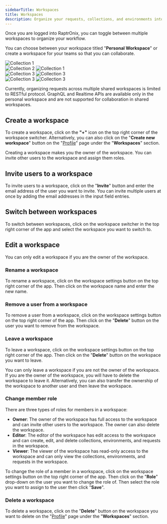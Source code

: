 ```yaml
---
sidebarTitle: Workspaces
title: Workspaces
description: Organize your requests, collections, and environments into different workspaces. You can also invite other users to your workspace to collaborate.
---
```


Once you are logged into RaptrOnix, you can toggle between multiple workspaces to organize your workflow.

You can choose between your workspace titled "**Personal Workspace**" or create a workspace for your teams so that you can collaborate.
<Tabs>
  <Tab title="Create Workspace">
    <div className="image-slide">
      ![Collection 1](/images/workspaces/option-create-wk.png)
    </div>
  </Tab>
   <Tab title="Workspaces">
    <div className="image-slide">
      ![Collection 2](/images/workspaces/wk-name.png)
      ![Collection 1](/images/workspaces/wks.png)
    </div>
  </Tab>
  <Tab title="Invite User">
    <div className="image-slide">
    ![Collection 3](/images/workspaces/select-invite-user.png)
     ![Collection 3](/images/workspaces/invite-users-wk.png)
    </div>
  </Tab>
    <Tab title="Edit Workspaces">
    <div className="image-slide">
     ![Collection 3](/images/workspaces/edit-opt.png)
    ![Collection 3](/images/workspaces/edit-wk.png)
    </div>
  </Tab>
</Tabs>

<Note>Currently, organizing requests across multiple shared workspaces is limited to RESTful protocol. GraphQL and Realtime APIs are available only in the personal workspace and are not supported for collaboration in shared workspaces.</Note>

## Create a workspace

To create a workspace, click on the **"+"** icon on the top right corner of the workspace switcher. Alternatively, you can also click on the "**Create new workspace**" button on the "[Profile](http://172.16.111.83:3333/profile)" page under the "**Workspaces**" section.

Creating a workspace makes you the owner of the workspace. You can invite other users to the workspace and assign them roles.

## Invite users to a workspace

To invite users to a workspace, click on the "**Invite**" button and enter the email address of the user you want to invite. You can invite multiple users at once by adding the email addresses in the input field entries.

## Switch between workspaces

To switch between workspaces, click on the workspace switcher in the top right corner of the app and select the workspace you want to switch to.

## Edit a workspace

<Warning>You can only edit a workspace if you are the owner of the workspace.</Warning>

### Rename a workspace

To rename a workspace, click on the workspace settings button on the top right corner of the app. Then click on the workspace name and enter the new name.

### Remove a user from a workspace

To remove a user from a workspace, click on the workspace settings button on the top right corner of the app. Then click on the "**Delete**" button on the user you want to remove from the workspace.

### Leave a workspace

To leave a workspace, click on the workspace settings button on the top right corner of the app. Then click on the "**Delete**" button on the workspace you want to leave.

You can only leave a workspace if you are not the owner of the workspace. If you are the owner of the workspace, you will have to delete the workspace to leave it. Alternatively, you can also transfer the ownership of the workspace to another user and then leave the workspace.

### Change member role

There are three types of roles for members in a workspace:

- **Owner**: The owner of the workspace has full access to the workspace and can invite other users to the workspace. The owner can also delete the workspace.
- **Editor**: The editor of the workspace has edit access to the workspace and can create, edit, and delete collections, environments, and requests in the workspace.
- **Viewer**: The viewer of the workspace has read-only access to the workspace and can only view the collections, environments, and requests in the workspace.

To change the role of a member in a workspace, click on the workspace settings button on the top right corner of the app. Then click on the "**Role**" drop-down on the user you want to change the role of. Then select the role you want to assign to the user then click "**Save**".

### Delete a workspace

To delete a workspace, click on the "**Delete**" button on the workspace you want to delete on the "[Profile](http://172.16.111.83:3333/profile)" page under the "**Workspaces**" section.
